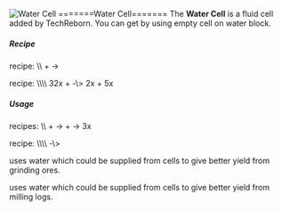 ![Water Cell](/mods/techreborn/water_cell.png) =======Water
Cell======= The **Water Cell** is a fluid cell added by TechReborn.
You can get by using empty cell on water block.


##### Recipe

<Mcitem id="techreborn:chemical_reactor"/> recipe:
\\\\ <Mcitem id="techreborn:compressed_air_cell"/> +
<Mcitem id="techreborn:hydrogen_cell"/> -\>
<Mcitem id="techreborn:water_cell"/>

<Mcitem id="techreborn:industrial_electrolyzer"/>
recipe: \\\\ 32x <Mcitem id="minecraft:sugar"/> +
<Mcitem id="techreborn:cell"/> -\>
2x<Mcitem id="techreborn:carbon_cell"/> +
5x<Mcitem id="techreborn:water_cell"/>

##### Usage

<Mcitem id="techreborn:chemical_reactor"/> recipes:
\\\\ <Mcitem id="techreborn:nitrocarbon_cell"/> +
<Mcitem id="techreborn:water_cell"/> -\>
<Mcitem id="techreborn:glyceryl_cell"/>
<Mcitem id="techreborn:sulfur_cell"/> +
<Mcitem id="techreborn:water_cell"/> -\>
3x<Mcitem id="techreborn:sulfuric_acid_cell"/>

<Mcitem id="techreborn:industrial_electrolyzer"/>
recipe: \\\\ <Mcitem id="techreborn:water_cell"/>
-\>
<Mcitem id="techreborn:electrolyzed_water_cell"/>

<Mcitem id="techreborn:industrial_grinder"/> uses
water which could be supplied from cells to give better yield from
grinding ores.

<Mcitem id="techreborn:industrial_sawmill"/> uses
water which could be supplied from cells to give better yield from
milling logs.
